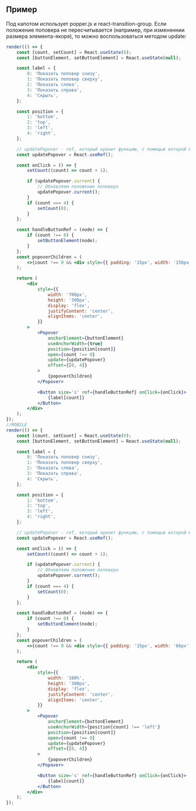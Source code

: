 ## Пример

Под капотом использует popper.js и react-transition-group.
Если положение поповера не пересчитывается (например, при измененнии размера элемента-якоря), то можно воспользоваться методом update:

```jsx live mobileWidth={400}
render(() => {
    const [count, setCount] = React.useState(0);
    const [buttonElement, setButtonElement] = React.useState(null);

    const label = {
        0: 'Показать поповер снизу',
        1: 'Показать поповер сверху',
        2: 'Показать слева',
        3: 'Показать справа',
        4: 'Скрыть',
    };

    const position = {
        1: 'bottom',
        2: 'top',
        3: 'left',
        4: 'right',
    };

    // updatePopover - ref, который хранит функцию, с помощью которой можно обновить положение поповера
    const updatePopover = React.useRef();

    const onClick = () => {
        setCount((count) => count + 1);

        if (updatePopover.current) {
            // Обновляем положение поповера
            updatePopover.current();
        }
        if (count === 4) {
            setCount(0);
        }
    };

    const handleButtonRef = (node) => {
        if (count !== 0) {
            setButtonElement(node);
        }
    };
    const popoverChildren = (
        <>{count !== 0 && <div style={{ padding: '15px', width: '156px' }}>Popover</div>}</>
    );

    return (
        <div
            style={{
                width: '700px',
                height: '300px',
                display: 'flex',
                justifyContent: 'center',
                alignItems: 'center',
            }}
        >
            <Popover
                anchorElement={buttonElement}
                useAnchorWidth={true}
                position={position[count]}
                open={count !== 0}
                update={updatePopover}
                offset={[0, 4]}
            >
                {popoverChildren}
            </Popover>

            <Button size='s' ref={handleButtonRef} onClick={onClick}>
                {label[count]}
            </Button>
        </div>
    );
});
//MOBILE
render(() => {
    const [count, setCount] = React.useState(0);
    const [buttonElement, setButtonElement] = React.useState(null);

    const label = {
        0: 'Показать поповер снизу',
        1: 'Показать поповер сверху',
        2: 'Показать слева',
        3: 'Показать справа',
        4: 'Скрыть',
    };

    const position = {
        1: 'bottom',
        2: 'top',
        3: 'left',
        4: 'right',
    };

    // updatePopover - ref, который хранит функцию, с помощью которой можно обновить положение поповера
    const updatePopover = React.useRef();

    const onClick = () => {
        setCount((count) => count + 1);

        if (updatePopover.current) {
            // Обновляем положение поповера
            updatePopover.current();
        }
        if (count === 4) {
            setCount(0);
        }
    };

    const handleButtonRef = (node) => {
        if (count !== 0) {
            setButtonElement(node);
        }
    };
    const popoverChildren = (
        <>{count !== 0 && <div style={{ padding: '15px', width: '66px' }}>Popover</div>}</>
    );

    return (
        <div
            style={{
                width: '100%',
                height: '300px',
                display: 'flex',
                justifyContent: 'center',
                alignItems: 'center',
            }}
        >
            <Popover
                anchorElement={buttonElement}
                useAnchorWidth={position[count] !== 'left'}
                position={position[count]}
                open={count !== 0}
                update={updatePopover}
                offset={[0, 4]}
            >
                {popoverChildren}
            </Popover>

            <Button size='s' ref={handleButtonRef} onClick={onClick}>
                {label[count]}
            </Button>
        </div>
    );
});
```
